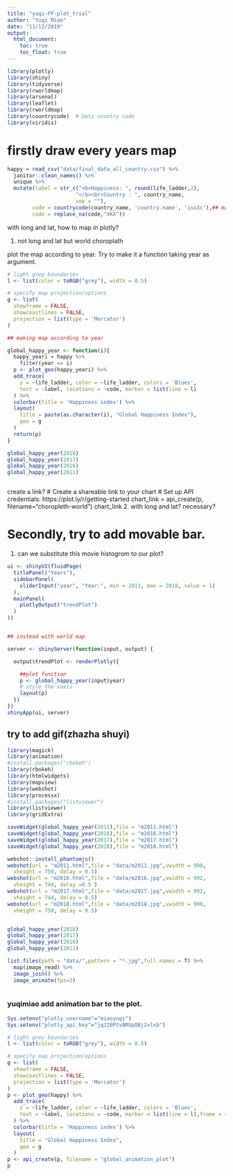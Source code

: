 ```yaml
---
title: "yuqi-FP-plot_trial"
author: "Yuqi Miao"
date: "11/12/2019"
output:
  html_document:
    toc: true
    toc_float: true
---
```


```r
library(plotly)
library(shiny)
library(tidyverse)
library(rworldmap)
library(arsenal)
library(leaflet)
library(rworldmap) 
library(countrycode)  # Gets country code 
library(viridis)
```


# firstly draw every years map

```r
happy = read_csv("data/final_data_all_country.csv") %>% 
  janitor::clean_names() %>% 
  unique %>% 
  mutate(label = str_c("<b>Happiness: ", round(life_ladder,2), 
                      "</b><br>Country : ", country_name,
                      sep = ""),
        code = countrycode(country_name, 'country.name', 'iso3c'),## match code
        code = replace_na(code,"XKX"))

```

with long and lat, how to map in plotly?

1. not long and lat but world choroplath

plot the map according to year. Try to make it a function taking year as argument.
```r
# light grey boundaries
l <- list(color = toRGB("grey"), width = 0.5)

# specify map projection/options
g <- list(
  showframe = FALSE,
  showcoastlines = FALSE,
  projection = list(type = 'Mercator')
)

## making map according to year

global_happy_year <- function(i){
  happy_yeari = happy %>% 
    filter(year == i)
  p <- plot_geo(happy_yeari) %>%
  add_trace(
    z = ~life_ladder, color = ~life_ladder, colors = 'Blues',
    text = ~label, locations = ~code, marker = list(line = l)
  ) %>%
  colorbar(title = 'Happiness index') %>%
  layout(
    title = paste(as.character(i), "Global Happiness Index"),
    geo = g
  )
  return(p)
}

global_happy_year(2018)
global_happy_year(2017)
global_happy_year(2016)
global_happy_year(2011)



```
create a link?
# Create a shareable link to your chart
# Set up API credentials: https://plot.ly/r/getting-started
chart_link = api_create(p, filename="choropleth-world")
chart_link
2. with long and lat?
necessary?


# Secondly, try to add movable bar.

1. can we substitute this movie histogrom to our plot?
```r
ui <- shinyUI(fluidPage(
  titlePanel("Years"),
  sidebarPanel(
    sliderInput("year", "Year:", min = 2011, max = 2018, value = 1)
  ),
  mainPanel(
    plotlyOutput("trendPlot")
  )
))


## instead with world map 

server <- shinyServer(function(input, output) {

  output$trendPlot <- renderPlotly({

    ##plot function
    p <- global_happy_year(input$year)
    # style the xaxis
    layout(p)
  })
})
shinyApp(ui, server)
```




## try to add gif(zhazha shuyi)
```r
library(magick)
library(animation)
#install.packages("rbokeh")
library(rbokeh)
library(htmlwidgets)
library(mapview)
library(webshot)
library(processx)
#install.packages("listviewer")
library(listviewer)
library(gridExtra)

saveWidget(global_happy_year(2011),file = "m2011.html")
saveWidget(global_happy_year(2016),file = "m2016.html")
saveWidget(global_happy_year(2017),file = "m2017.html")
saveWidget(global_happy_year(2018),file = "m2018.html")

webshot::install_phantomjs()
webshot(url = "m2011.html",file = "data/m2011.jpg",vwidth = 990,
  vheight = 750, delay = 0.5)
webshot(url = "m2016.html",file = "data/m2016.jpg",vwidth = 992,
  vheight = 744, delay =0.5 )
webshot(url = "m2017.html",file = "data/m2017.jpg",vwidth = 992,
  vheight = 744, delay = 0.5)
webshot(url = "m2018.html",file = "data/m2018.jpg",vwidth = 990,
  vheight = 750, delay = 0.5)


global_happy_year(2018)
global_happy_year(2017)
global_happy_year(2016)
global_happy_year(2011)

list.files(path = "data/",pattern = "*.jpg",full.names = T) %>% 
  map(image_read) %>% 
  image_join() %>% 
  image_animate(fps=2) 



```


### yuqimiao add animation bar to the plot.

```r
Sys.setenv("plotly_username"="miaoyuqi")
Sys.setenv("plotly_api_key"="jqJ20PtvBRUpOBj2vlxb")
```


```r
# light grey boundaries
l <- list(color = toRGB("grey"), width = 0.5)

# specify map projection/options
g <- list(
  showframe = FALSE,
  showcoastlines = FALSE,
  projection = list(type = 'Mercator')
)
p <- plot_geo(happy) %>%
  add_trace(
    z = ~life_ladder, color = ~life_ladder, colors = 'Blues',
    text = ~label, locations = ~code, marker = list(line = l),frame = ~year
  ) %>%
  colorbar(title = 'Happiness index') %>%
  layout(
    title = "Global Happiness Index",
    geo = g
  )
p <- api_create(p, filename = "global_animation_plot")
p
```






















